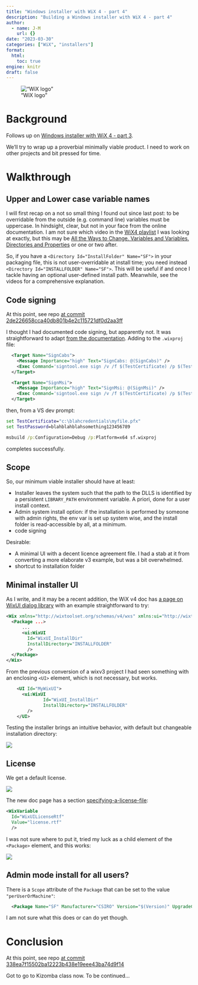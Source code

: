 ```yaml
---
title: "Windows installer with WiX 4 - part 4"
description: "Building a Windows installer with WiX 4 - part 4"
author:
  - name: J-M
    url: {}
date: "2023-03-30"
categories: ["WiX", "installers"]
format: 
  html:
    toc: true
engine: knitr
draft: false
---
```


!["WiX logo"](https://avatars.githubusercontent.com/u/91997072?s=200&v=4 "WiX logo")

# Background

Follows up on [Windows installer with WiX 4 - part 3](https://jmp75.github.io/work-blog/posts/20230319-windows-installer-wix/).

We'll try to wrap up a proverbial minimally viable product. I need to work on other projects and bit pressed for time.

# Walkthrough

## Upper and Lower case variable names

I will first recap on a not so small thing I found out since last post: to be overridable from the outside (e.g. command line) variables must be uppercase. In hindsight, clear, but not in your face from the online documentation. I am not sure which video in the [WiX4 playlist](https://www.youtube.com/watch?v=g1PBKhq2oe8&list=PLDlzbQXIs18slmqmdlS10_de_Cps-QRg6&index=13) I was looking at exactly, but this may be [All the Ways to Change. Variables and Variables. Directories and Properties](https://www.youtube.com/live/g1PBKhq2oe8) or one or two after.

So, if you have a `<Directory Id="InstallFolder" Name="SF">` in your packaging file, this is not user-overridable at install time; you need instead `<Directory Id="INSTALLFOLDER" Name="SF">`. This will be useful if and once I tackle having an optional user-defined install path. Meanwhile, see the videos for a comprehensive explanation.

## Code signing

At this point, see repo [at commit 2de226658cca40db801b4e2c115721df0d2aa3ff](https://github.com/csiro-hydroinformatics/sf-installer/tree/2de226658cca40db801b4e2c115721df0d2aa3ff)

I thought I had documented code signing, but apparently not. It was straightforward to adapt [from the documentation](https://wixtoolset.org/docs/tools/signing/). Adding to the `.wixproj` file: 

```xml
  <Target Name="SignCabs">
    <Message Importance="high" Text="SignCabs: @(SignCabs)" />
    <Exec Command='signtool.exe sign /v /f $(TestCertificate) /p $(TestPassword) %(SignCabs.FullPath)' />
  </Target>

  <Target Name="SignMsi">
    <Message Importance="high" Text="SignMsi: @(SignMsi)" />
    <Exec Command='signtool.exe sign /v /f $(TestCertificate) /p $(TestPassword) "%(SignMsi.FullPath)" ' />
  </Target>
```

then, from a VS dev prompt:

```bat
set TestCertificate="c:\blahcredentials\myfile.pfx"
set TestPassword=blahblahblahsomething123456789

msbuild /p:Configuration=Debug /p:Platform=x64 sf.wixproj
```

completes successfully.

## Scope

So, our minimum viable installer should have at least:

* Installer leaves the system such that the path to the DLLS is identified by a persistent `LIBRARY_PATH` environment variable. A priori, done for a user install context.
* Admin system install option: if the installation is performed by someone with admin rights, the env var is set up system wise, and the install folder is read-accessible by all, at a minimum. 
* code signing

Desirable:

* A minimal UI with a decent licence agreement file. I had a stab at it from converting a more elaborate v3 example, but was a bit overwhelmed.
* shortcut to installation folder

## Minimal installer UI

As I write, and it may be a recent addition, the WiX v4 doc has [a page on WixUI dialog library](https://wixtoolset.org/docs/tools/wixext/wixui) with an example straightforward to try:

```xml
<Wix xmlns="http://wixtoolset.org/schemas/v4/wxs" xmlns:ui="http://wixtoolset.org/schemas/v4/wxs/ui">
  <Package ...>
      ...
      <ui:WixUI
        Id="WixUI_InstallDir"
        InstallDirectory="INSTALLFOLDER"
        />
  </Package>
</Wix>
```

From the previous conversion of a wixv3 project I had seen something with an enclosing `<UI>` element, which is not necessary, but works.

```xml
    <UI Id="MyWixUI">
      <ui:WixUI
              Id="WixUI_InstallDir"
              InstallDirectory="INSTALLFOLDER"
        />
    </UI>
```

Testing the installer brings an intuitive behavior, with default but changeable installation directory:

![](wix_001.png)

## License

We get a default license.

![](wix_002.png)

The new doc page has a section [specifying-a-license-file](https://wixtoolset.org/docs/tools/wixext/wixui/#specifying-a-license-file):

```xml
<WixVariable
  Id="WixUILicenseRtf"
  Value="license.rtf"
  />
```

I was not sure where to put it, tried my luck as a child element of the `<Package>` element, and this works:

![](wix_003.png)

## Admin mode install for all users?

There is a `Scope` attribute of the `Package` that can be set to the value `"perUserOrMachine"`:

```xml
  <Package Name="SF" Manufacturer="CSIRO" Version="$(Version)" UpgradeCode="2e7d7f1d-1111-1111-1111-b363c7ce3a1e" Scope="perUserOrMachine">
```

I am not sure what this does or can do yet though.

# Conclusion

At this point, see repo [at commit 338ea7f15502ba12223b438e19eee43ba74d9f14](https://github.com/csiro-hydroinformatics/sf-installer/tree/338ea7f15502ba12223b438e19eee43ba74d9f14)

Got to go to Kizomba class now. To be continued...
